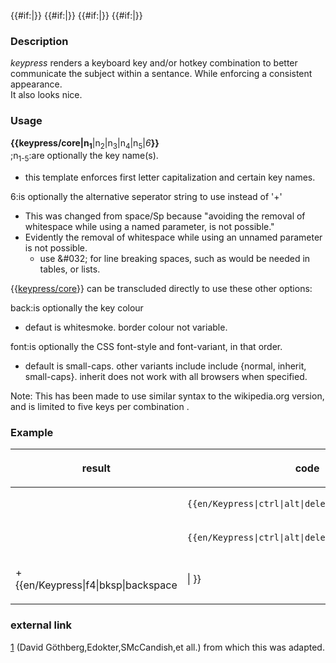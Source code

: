 {{en/Keypress/core|{{{1}}}}}<!--
-->{{#if:{{{2|}}}|{{{6|+}}}{{en/Keypress/core|{{{2}}}}}}}<!--
-->{{#if:{{{3|}}}|{{{6|+}}}{{en/Keypress/core|{{{3}}}}}}}<!--
-->{{#if:{{{4|}}}|{{{6|+}}}{{en/Keypress/core|{{{4}}}}}}}<!--
-->{{#if:{{{5|}}}|{{{6|+}}}{{en/Keypress/core|{{{5}}}}}}}<!--
--><noinclude>
===Description===
''keypress'' renders a keyboard key and/or hotkey combination to better communicate the subject within a sentance. While enforcing a consistent appearance.<br>
It also looks nice.
===Usage===
<b>{&#123;keypress/core|n<sub>1</sub></b>|n<sub>2</sub>|n<sub>3</sub>|n<sub>4</sub>|n<sub>5</sub>|<i>6</i><b>}}</b><br>
;n<sub>1-5</sub>:are optionally the key name(s).
* this template enforces first letter capitalization and certain key names.
;6:is optionally the alternative seperator string to use instead of '+'<br>
* This was changed from space/Sp because "avoiding the removal of whitespace while using a named parameter, is not possible."<!-- BrownHairedGirl (wikipedia) calls this 'some ancient design mistake with which we are now stuck for evermore, in the name of backward-compatibility'. Pity this detaili is not in the parser documentation. -->
* Evidently the removal of whitespace while using an unnamed parameter is not possible.<!-- Patrick (wikipedia) claims that 'we can choose whether this removal is applied, but the choice cannot be made independently of the choice to use named or unnamed parameters.' But this is a lie. -->
** use &amp;#032; for line breaking spaces, such as would be needed in tables, or lists.
{&#123;[[Template:en/Keypress/core|keypress/core]]&#125;} can be transcluded directly to use these other options:
;back:is optionally the key colour 
* defaut is whitesmoke. border colour not variable.
;font:is optionally the CSS font-style and font-variant, in that order.
* default is small-caps. other variants include include {normal, inherit, small-caps}. inherit does not work with all browsers when specified.
Note: This has been made to use similar syntax to the wikipedia.org version, and is limited to five keys per combination<!--; if as a developer you make more than five keys necessary, then you are a monster-->.
===Example===
{| class="wikitable"
|-
!result
!code
|-
|{{en/Keypress|ctrl|alt|delete}}
|<code><nowiki>{{en/Keypress|ctrl|alt|delete}}</nowiki></code>
|-
|{{en/Keypress|ctrl|alt|delete|6=&#032;+&#032;}}
|<code><nowiki>{{en/Keypress|ctrl|alt|delete|6=&amp;#032;+&amp;#032;}}</nowiki></code>
|-
|{{en/Keypress/core|alt|back=red}}+{{en/Keypress|f4|bksp|backspace|||&#032;}}
|<code><nowiki>{{en/Keypress/core|alt|back=red}}+{{en/Keypress|f4|bksp|backspace|||&amp;#032;}}</nowiki></code>
|}
{{en/Note|This template uses &#123;&#123;[[Template:en/Keypress/core]]}&#125; to avoid repeating code.<br>}}

===external link===
[http://en.wikipedia.org/wiki/Template:Key_press] (David Göthberg,Edokter,SMcCandish,et all.) from which this was adapted.
</noinclude>